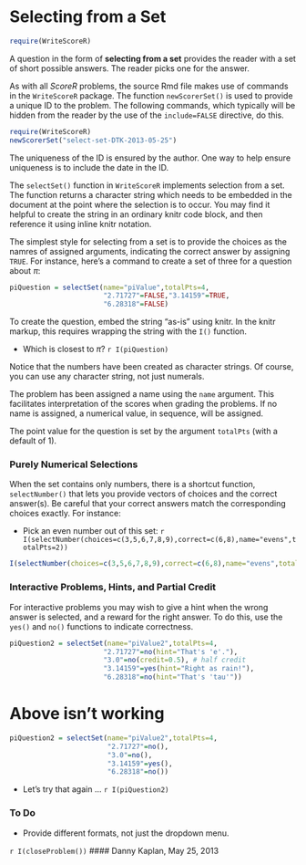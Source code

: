 Selecting from a Set
========================================================

```r
require(WriteScoreR)
```

A question in the form of **selecting from a set** provides the reader with a set of short possible answers.  The reader picks one for the answer.

As with all *ScoreR* problems, the source Rmd file makes use of commands in the `WriteScoreR` package.  The function `newScorerSet()` is used to provide a unique ID to the problem. The following commands, which typically will be hidden from the reader by the use of the `include=FALSE` directive, do this.  
```r
require(WriteScoreR)
newScorerSet("select-set-DTK-2013-05-25")
```

The uniqueness of the ID is ensured by the author.  One way to help ensure uniqueness is to include the date in the ID.

The `selectSet()` function in `WriteScoreR` implements selection from a set.  The function returns a character string which needs to be embedded in the document at the point where the selection is to occur.  You may find it helpful to create the string in an ordinary knitr code block, and then reference it using inline knitr notation.

The simplest style for selecting from a set is to provide the choices as the namres of assigned arguments, indicating the correct answer by assigning `TRUE`.  For instance, here's a command to create a set of three for a question about $\pi$:

```r
piQuestion = selectSet(name="piValue",totalPts=4,
                       "2.71727"=FALSE,"3.14159"=TRUE,
                       "6.28318"=FALSE)
```

To create the question, embed the string "as-is" using knitr.  In the knitr markup, this requires wrapping the string with the `I()` function.

* Which is closest to $\pi$? `r I(piQuestion)`

Notice that the numbers have been created as character strings.  Of course, you can use any character string, not just numerals.

The problem has been assigned a name using the `name` argument.  This facilitates interpretation of the scores when grading the problems.  If no name is assigned, a numerical value, in sequence, will be assigned. 

The point value for the question is set by the argument `totalPts` (with a default of 1).

### Purely Numerical Selections

When the set contains only numbers, there is a shortcut function, `selectNumber()` that lets you provide vectors of choices and the correct answer(s).  Be careful that your correct answers match the corresponding choices exactly.  For instance:

* Pick an even number out of this set:  `r I(selectNumber(choices=c(3,5,6,7,8,9),correct=c(6,8),name="evens",totalPts=2))`

```r
I(selectNumber(choices=c(3,5,6,7,8,9),correct=c(6,8),name="evens",totalPts=2))
```

### Interactive Problems, Hints, and Partial Credit

For interactive problems you may wish to give a hint when the wrong answer is selected, and a reward for the right answer. To do this, use the `yes()` and `no()` functions to indicate correctness.

```r
piQuestion2 = selectSet(name="piValue2",totalPts=4,
                       "2.71727"=no(hint="That's 'e'."),
                       "3.0"=no(credit=0.5), # half credit
                       "3.14159"=yes(hint="Right as rain!"),
                       "6.28318"=no(hint="That's 'tau'"))
```
# Above isn't working
```r
piQuestion2 = selectSet(name="piValue2",totalPts=4,
                        "2.71727"=no(),
                        "3.0"=no(),
                        "3.14159"=yes(),
                        "6.28318"=no())
```

* Let's try that again ... `r I(piQuestion2)`

### To Do

* Provide different formats, not just the dropdown menu.

`r I(closeProblem())`
#### Danny Kaplan, May 25, 2013